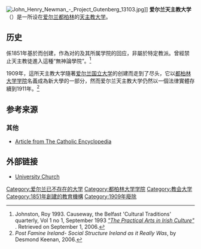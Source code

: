 {{Infobox University
 |image =<!-- 檔案不存在 [[Image:Catholic_University_of_Ireland.png|140px]] ，可從英文維基百科取得 -->
 |name              =爱尔兰天主教大学
 |native_name       =Ollscoil Chaitliceach na hÉireann
 |image_name        =
 |image_size        =
 |caption           = 
 |latin_name        =Catholica Universitas Hiberniae 
 |motto             = 
 |mottoeng          =
 |established       =1854
 |closed            =1909 
 |type              =Public
 |affiliation       =Jesuits(1883-1909)
 |endowment         = 
 |officer_in_charge = 
 |chairman          = 
 |chancellor        = 
 |president         =Fr William Delany SJ(1883-1888)
 |vice-president    =
 |superintendent    = 
 |provost           = 
 |vice_chancellor   = 
 |rector            = [[约翰·亨利·纽曼|约翰·亨利·纽曼]] (1854-1861)<br>[[Bartholomew_Woodlock|Bartholomew Woodlock]](1861-1879)<br>Henry Neville(1879-1883)
 |principal         = 
 |dean              = 
 |director          = 
 |head_label        =
 |head              =
 |faculty           =
 |staff             = 
 |students          =
 |undergrad         =
 |postgrad          =
 |doctoral          = 
 |other             =
 |city              =[[都柏林|都柏林]], [[Maynooth|Maynooth]]
 |state             = 
 |province          = 
 |country           =[[爱尔兰|爱尔兰]] 
 |coor              = 
 |campus            = 
 |former_names      = 
 |free_label        = 
 |free              = 
 |sports            = 
 |colors            = 
 |colours           = 
 |nickname          = 
 |mascot            = 
 |athletics         = 
 |affiliations      =
 |website           =
 |logo              = 
 |footnotes         = 
}}

[[Image:John_Henry_Newman_-_Project_Gutenberg_13103.jpg|thumb]]]]
'''爱尔兰天主教大学'''（{{lang-ga|Ollscoil Chaitliceach na hÉireann}}）是一所设在[[爱尔兰|爱尔兰]][[都柏林|都柏林]]的[[天主教大学|天主教大学]]。

==历史==
係1851年基於{{link-en|瑟勒斯宗教會議|Synod of Thurles}}而创建，作為对{{link-en|爱尔兰女王大学|Queen's University of Ireland}}的及其所属学院的回应，非屬於特定教派。{{link-en|保羅·卡倫樞機主教|Paul Cullen (cardinal)}}曾經禁止天主教徒進入這種“無神論學院”。<ref>Johnston, Roy 1993. Causeway, the Belfast 'Cultural Traditions' quarterly, Vol 1 no 1, September 1993 [http://www.iol.ie/~rjtechne/scihist/causeway.htm ''"The Practical Arts in Irish Culture"''] {{Wayback|url=http://www.iol.ie/~rjtechne/scihist/causeway.htm |date=20120204052000 }}.  Retrieved on September 1, 2006.</ref> 

1909年，這所天主教大学隨著[[爱尔兰国立大学|爱尔兰国立大学]]的创建而走到了尽头，它以[[都柏林大学_(爱尔兰国立大学)|都柏林大学学院]]名義成為新大學的一部分，然而爱尔兰天主教大学仍然以一個法律實體存續到1911年。<ref>''Post Famine Ireland- Social Structure Ireland as it Really Was'', by Desmond Keenan, 2006.</ref>

== 参考来源 ==
{{reflist}}

===其他===
*[http://www.newadvent.org/cathen/15199b.htm Article from The Catholic Encyclopedia] {{Wayback|url=http://www.newadvent.org/cathen/15199b.htm |date=20120319062308 }}

== 外部链接 ==
*[https://web.archive.org/web/20020803121836/http://www.irish-architecture.com/buildings_ireland/dublin/southcity/stephens_green/universitychurch.html University Church]

[[Category:爱尔兰已不存在的大学|Category:爱尔兰已不存在的大学]]
[[Category:都柏林大学学院|Category:都柏林大学学院]]
[[Category:教会大学|Category:教会大学]]
[[Category:1851年創建的教育機構|Category:1851年創建的教育機構]]
[[Category:1909年廢除|Category:1909年廢除]]